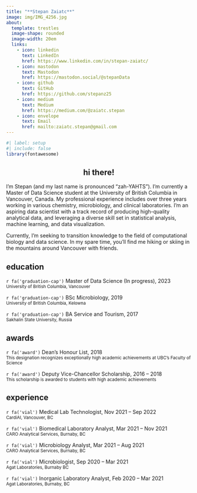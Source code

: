 ```yaml
---
title: "**Stepan Zaiatc**"
image: img/IMG_4256.jpg
about:
  template: trestles
  image-shape: rounded
  image-width: 20em
  links:
    - icon: linkedin
      text: LinkedIn
      href: https://www.linkedin.com/in/stepan-zaiatc/
    - icon: mastodon
      text: Mastodon
      href: https://mastodon.social/@stepanData
    - icon: github
      text: GitHub
      href: https://github.com/stepanz25
    - icon: medium
      text: Medium
      href: https://medium.com/@zaiatc.stepan
    - icon: envelope
      text: Email
      href: mailto:zaiatc.stepan@gmail.com
---
```


```r
#| label: setup
#| include: false
library(fontawesome)
```

::: {style="text-align:center"}
# hi there!
:::

I'm Stepan (and my last name is pronounced "zah-YAHTS"). I'm currently a Master of Data Science student at the University of British Columbia in Vancouver, Canada. My professional experience includes over three years working in various chemistry, microbiology, and clinical laboratories. I'm an aspiring data scientist with a track record of producing high-quality analytical data, and leveraging a diverse skill set in statistical analysis, machine learning, and data visualization.

Currently, I'm seeking to transition knowledge to the field of computational biology and data science. In my spare time, you'll find me hiking or skiing in the mountains around Vancouver with friends.

## **education**

<p>`r fa('graduation-cap')` Master of Data Science (In progress), 2023 <br> <small class="text-muted">University of British Columbia, Vancouver</small></p>

<p>`r fa('graduation-cap')` BSc Microbiology, 2019 <br> <small class="text-muted">University of British Columbia, Kelowna</small></p>

<p>`r fa('graduation-cap')` BA Service and Tourism, 2017 <br> <small class="text-muted">Sakhalin State University, Russia</small></p>

## **awards**

<p>`r fa('award')` Dean's Honour List, 2018 <br> <small class="text-muted">This designation recognizes exceptionally high academic achievements at UBC's Faculty of Science</small></p>

<p>`r fa('award')` Deputy Vice-Chancellor Scholarship, 2016 -- 2018 <br> <small class="text-muted">This scholarship is awarded to students with high academic achievements</small></p>

## **experience**

<p>`r fa('vial')` Medical Lab Technologist, Nov 2021 -- Sep 2022<br> <small class="text-muted">CardiAI, Vancouver, BC</small></p>

<p>`r fa('vial')` Biomedical Laboratory Analyst, Mar 2021 -- Nov 2021<br> <small class="text-muted">CARO Analytical Services, Burnaby, BC</small></p>

<p>`r fa('vial')` Microbiology Analyst, Mar 2021 -- Aug 2021<br> <small class="text-muted">CARO Analytical Services, Burnaby, BC</small></p>

<p>`r fa('vial')` Microbiologist, Sep 2020 -- Mar 2021<br> <small class="text-muted">Agat Laboratories, Burnaby BC</small></p>

<p>`r fa('vial')` Inorganic Laboratory Analyst, Feb 2020 -- Mar 2021<br> <small class="text-muted">Agat Laboratories, Burnaby, BC</small></p>
